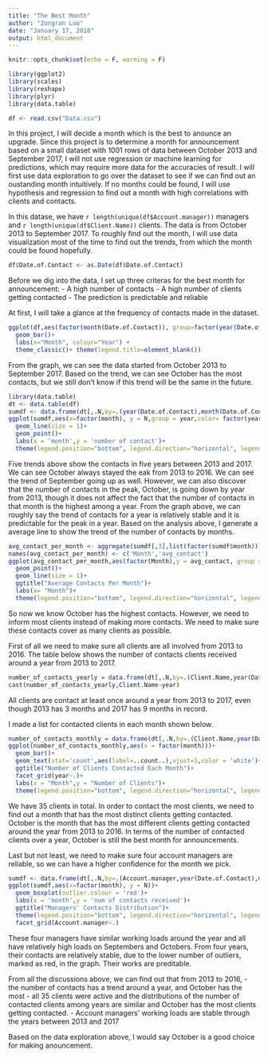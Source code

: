 ```yaml
---
title: "The Best Month"
author: "Zongran Luo"
date: "January 17, 2018"
output: html_document
---
```


```r
knitr::opts_chunk$set(echo = F, warning = F)
```

```r
library(ggplot2)
library(scales)
library(reshape)
library(plyr)
library(data.table)
```


```r
df <- read.csv("Data.csv")
```

In this project, I will decide a month which is the best to anounce an upgrade. Since this project is to determine a month for announcement based on a small dataset with 1001 rows of data between October 2013 and September 2017, I will not use regression or machine learning for predictions, which may require more data for the accuracies of result. I will first use data exploration to go over the dataset to see if we can find out an oustanding month intuitively. If no months could be found, I will use hypothesis and regression to find out a month with high correlations with clients and contacts. 

In this datase, we have `r length(unique(df$Account.manager))` managers and `r length(unique(df$Client.Name))` clients. The data is from October 2013 to September 2017. To roughly find out the month, I will use data visualization most of the time to find out the trends, from which the month could be found hopefully.

```r
df$Date.of.Contact <- as.Date(df$Date.of.Contact)
```


Before we dig into the data, I set up three criteras for the best month for announcement:
- A high number of contacts
- A high number of clients getting contacted
- The prediction is predictable and reliable

At first, I will take a glance at the frequency of contacts made in the dataset.



```r
ggplot(df,aes(factor(month(Date.of.Contact)), group=factor(year(Date.of.Contact)), fill=factor(year(Date.of.Contact))))+
  geom_bar()+
  labs(x="Month", colour="Year") +
  theme_classic()+ theme(legend.title=element_blank())
```

From the graph, we can see the data started from October 2013 to September 2017. Based on the trend, we can see October has the most contacts, but we still don't know if this trend will be the same in the future. 

```r
library(data.table)
dt <- data.table(df)
sumdf <- data.frame(dt[,.N,by=.(year(Date.of.Contact),month(Date.of.Contact))])
ggplot(sumdf,aes(x=factor(month), y = N,group = year,color= factor(year)))+
  geom_line(size = 1)+
  geom_point()+
  labs(x = 'month',y = 'number of contact')+
  theme(legend.position="bottom", legend.direction="horizontal", legend.title = element_blank())

```

Five trends above show the contacts in five years between 2013 and 2017. We can see October always stayed the eak from 2013 to 2016. We can see the trend of September going up as well. However, we can also discover that the number of contacts in the peak, October, is going down by year from 2013, though it does not affect the fact that the number of contacts in that month is the highest among a year. From the graph above, we can roughly say the trend of  contacts for a year is relatively stable and it is predictable for the peak in a year. Based on the analysis above, I generate a average line to show the trend of the number of contacts by months.



```r
avg_contact_per_month <- aggregate(sumdf[,3],list(factor(sumdf$month)),mean)
names(avg_contact_per_month) <- c('Month','avg_contact')
ggplot(avg_contact_per_month,aes(factor(Month),y = avg_contact, group = 1))+
  geom_point()+
  geom_line(size = 1)+
  ggtitle("Average Contacts Per Month")+
  labs(x= "Month")+
  theme(legend.position="bottom", legend.direction="horizontal", legend.title = element_blank())
```


 
So now we know October has the highest contacts. However, we need to inform most clients instead of making more contacts. We need to make sure these contacts cover as many clients as possible. 

First of all we need to make sure all clients are all involved from 2013 to 2016. The table below shows the number of contacts clients received around a year from 2013 to 2017.
```r
number_of_contacts_yearly = data.frame(dt[,.N,by=.(Client.Name,year(Date.of.Contact))])
cast(number_of_contacts_yearly,Client.Name~year)
```

All clients are contact at least once around a year from 2013 to 2017, even though 2013 has 3 months and 2017 has 9 months in record. 
 
 
I made a list for contacted clients in each month shown below.
```r
number_of_contacts_monthly = data.frame(dt[,.N,by=.(Client.Name,year(Date.of.Contact),month(Date.of.Contact))])
ggplot(number_of_contacts_monthly,aes(x = factor(month)))+
  geom_bar()+
  geom_text(stat='count',aes(label=..count..),vjust=1,color = 'white')+
  ggtitle("Number of Clients Contacted Each Month")+
  facet_grid(year~.)+
  labs(x = "Month",y = "Number of Clients")+
  theme(legend.position="bottom", legend.direction="horizontal", legend.title = element_blank())
```

We have 35 clients in total. In order to contact the most clients, we need to find out a month that has the most distinct clients getting contacted. October is the month that has the most different clients getting contacted around the year from 2013 to 2016. In terms of the number of contacted clients over a year, October is still the best month for announcements.

Last but not least, we need to make sure four account managers are reliable, so we can have a higher confidence for the month we pick.
```r
sumdf <- data.frame(dt[,.N,by=.(Account.manager,year(Date.of.Contact),month(Date.of.Contact))])
ggplot(sumdf,aes(x=factor(month), y = N))+
  geom_boxplot(outlier.colour = 'red')+
  labs(x = 'month',y = 'num of contacts received')+
  ggtitle("Managers' Contacts Distribution")+
  theme(legend.position="bottom", legend.direction="horizontal", legend.title = element_blank())+
  facet_grid(Account.manager~.)
```

These four managers have similar working loads around the year and all have relatively high loads on Septembers and Octobers. From four years, their contacts are relatively stable, due to the lower number of outliers, marked as red, in the graph. Their works are preditable. 

From all the discussions above, we can find out that from 2013 to 2016, 
  - the number of contacts has a trend around a year, and October has the most
  - all 35 clients were active and the distributions of the number of contacted clients among years are similar and October has the most clients getting contacted.
  - Account managers' working loads are stable through the years between 2013 and 2017 

Based on the data exploration above, I would say October is a good choice for making anouncement. 
